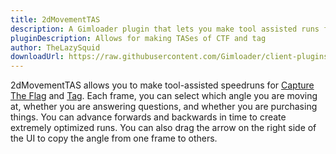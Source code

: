 ```yaml
---
title: 2dMovementTAS
description: A Gimloader plugin that lets you make tool assisted runs for Capture The Flag and Tag
pluginDescription: Allows for making TASes of CTF and tag
author: TheLazySquid
downloadUrl: https://raw.githubusercontent.com/Gimloader/client-plugins/main/plugins/2dMovementTAS/build/2dMovementTAS.js
---
```



<DesyncWarning />

2dMovementTAS allows you to make tool-assisted speedruns for [Capture The Flag](https://gimkit.wiki/wiki/Capture_The_Flag) and [Tag](https://gimkit.wiki/wiki/Tag:_Domination). Each frame, you can select which angle you are moving at, whether you are answering questions, and whether you are purchasing things. You can advance forwards and backwards in time to create extremely optimized runs. You can also drag the arrow on the right side of the UI to copy the angle from one frame to others.

<ButtonInstall client:only="svelte" name="2dMovementTAS" url="https://raw.githubusercontent.com/Gimloader/client-plugins/main/plugins/2dMovementTAS/build/2dMovementTAS.js" />